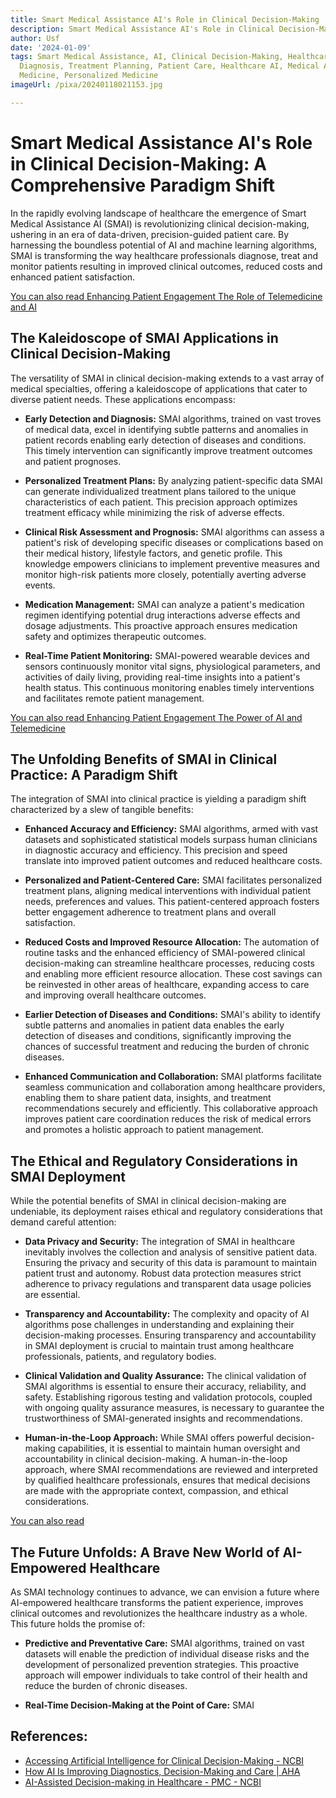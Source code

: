 ```yaml
---
title: Smart Medical Assistance AI's Role in Clinical Decision-Making
description: Smart Medical Assistance AI's Role in Clinical Decision-Making
author: Usf
date: '2024-01-09'
tags: Smart Medical Assistance, AI, Clinical Decision-Making, Healthcare, Medical
  Diagnosis, Treatment Planning, Patient Care, Healthcare AI, Medical AI, Precision
  Medicine, Personalized Medicine
imageUrl: /pixa/20240118021153.jpg

---
```

# Smart Medical Assistance AI's Role in Clinical Decision-Making: A Comprehensive Paradigm Shift

In the rapidly evolving landscape of healthcare the emergence of Smart Medical Assistance AI (SMAI) is revolutionizing clinical  decision-making, ushering in an era of data-driven, precision-guided patient care. By harnessing the boundless potential of AI and machine learning algorithms, SMAI is transforming the way healthcare  professionals  diagnose, treat and monitor patients resulting in improved clinical outcomes, reduced  costs  and enhanced patient satisfaction.

[You can also read Enhancing Patient Engagement The Role of Telemedicine and AI](Enhancing%20Patient%20Engagement%20The%20Role%20of%20Telemedicine%20and%20AI)


## The Kaleidoscope of SMAI Applications  in Clinical Decision-Making

The  versatility of SMAI in clinical decision-making extends to a vast array of medical specialties, offering a kaleidoscope of applications that cater to diverse patient needs. These applications encompass:

* **Early Detection and Diagnosis:**  SMAI algorithms, trained on vast  troves of medical data, excel in identifying subtle patterns and anomalies in patient records enabling early detection of diseases  and conditions. This timely intervention can significantly improve treatment outcomes and patient prognoses.

* **Personalized Treatment Plans:** By analyzing patient-specific data  SMAI can generate individualized treatment plans tailored to the unique characteristics of each patient. This precision approach optimizes treatment efficacy while minimizing the risk  of adverse effects.

* **Clinical Risk Assessment and Prognosis:** SMAI algorithms  can assess a  patient's risk of developing specific diseases  or complications based  on their  medical history,  lifestyle  factors, and genetic  profile.  This knowledge  empowers clinicians to implement preventive measures and monitor high-risk patients more closely, potentially averting adverse events.

* **Medication Management:** SMAI  can analyze a patient's medication  regimen identifying potential drug interactions adverse effects and dosage adjustments. This proactive approach ensures medication safety and optimizes therapeutic outcomes.

*  **Real-Time Patient Monitoring:** SMAI-powered wearable devices and sensors continuously monitor vital  signs,  physiological parameters,  and activities of daily living, providing real-time insights into a patient's health status. This continuous monitoring enables timely interventions and facilitates remote patient management.

[You  can also read Enhancing Patient Engagement The Power of AI and Telemedicine](Enhancing%20Patient%20Engagement%20The%20Power%20of%20AI%20and%20Telemedicine)


## The Unfolding Benefits of  SMAI in Clinical Practice: A Paradigm Shift

The integration of  SMAI into clinical practice is yielding a paradigm shift characterized by a slew  of tangible benefits:

* **Enhanced  Accuracy and Efficiency:** SMAI algorithms, armed with vast datasets and  sophisticated statistical models surpass human clinicians in diagnostic accuracy and efficiency. This precision and speed translate into improved patient outcomes and reduced healthcare costs.

* **Personalized  and Patient-Centered Care:** SMAI facilitates personalized treatment plans, aligning medical  interventions  with individual patient needs, preferences  and values. This patient-centered  approach fosters better engagement adherence to  treatment plans and overall satisfaction.

* **Reduced Costs and Improved Resource  Allocation:** The automation of routine tasks and the  enhanced  efficiency of SMAI-powered clinical decision-making can streamline healthcare processes, reducing costs and enabling more efficient resource allocation. These cost savings can be reinvested in other areas of healthcare, expanding access to care and improving overall  healthcare outcomes.

* **Earlier Detection of Diseases and Conditions:** SMAI's ability  to identify subtle patterns and anomalies in patient data enables the early detection of diseases  and conditions, significantly  improving the chances of successful treatment and reducing the burden  of chronic diseases.

* **Enhanced Communication and  Collaboration:** SMAI platforms facilitate seamless communication and collaboration among healthcare providers, enabling them to share patient data, insights,  and treatment recommendations securely and efficiently. This collaborative  approach improves patient care coordination reduces the risk of medical errors and promotes  a holistic approach  to patient management.

##  The Ethical and Regulatory Considerations in SMAI Deployment

While the potential benefits of SMAI in clinical decision-making are undeniable, its deployment raises ethical and regulatory considerations that demand  careful attention:

* **Data Privacy and Security:** The integration of SMAI in healthcare inevitably involves the collection and analysis of sensitive patient data. Ensuring the privacy and security of this data is paramount to maintain patient trust  and autonomy. Robust data protection measures strict adherence  to  privacy regulations and transparent data usage policies are essential.

* **Transparency and Accountability:** The complexity and opacity of AI algorithms pose challenges in understanding and explaining their decision-making processes. Ensuring transparency  and accountability in SMAI deployment is crucial to  maintain trust among healthcare professionals, patients,  and regulatory bodies.

* **Clinical Validation and Quality  Assurance:** The  clinical validation of SMAI algorithms is essential to ensure their accuracy, reliability, and safety. Establishing rigorous testing and validation protocols, coupled with  ongoing quality assurance measures, is necessary to  guarantee the trustworthiness of  SMAI-generated insights and recommendations.

*  **Human-in-the-Loop Approach:** While SMAI offers powerful decision-making capabilities, it is  essential to maintain human  oversight and accountability in clinical decision-making. A human-in-the-loop approach, where SMAI recommendations are reviewed and interpreted by qualified healthcare  professionals, ensures that medical decisions  are made with the appropriate context, compassion,  and ethical  considerations.

[You can also read ]()


## The Future Unfolds: A Brave New World  of AI-Empowered Healthcare

As SMAI  technology continues to advance, we can envision a  future where AI-empowered healthcare transforms the  patient experience, improves clinical outcomes and revolutionizes the healthcare industry as a whole. This future holds the promise of:

* **Predictive and Preventative Care:** SMAI algorithms,  trained on  vast  datasets will  enable the prediction of  individual disease risks and the development of personalized prevention strategies. This proactive approach will empower individuals to take control  of  their health  and reduce the burden of chronic diseases.

* **Real-Time Decision-Making at the  Point of Care:** SMAI

## References:
- [Accessing Artificial Intelligence for Clinical Decision-Making - NCBI](https://www.ncbi.nlm.nih.gov/pmc/articles/PMC8521931/)
- [How AI Is Improving Diagnostics, Decision-Making and Care | AHA](https://www.aha.org/aha-center-health-innovation-market-scan/2023-05-09-how-ai-improving-diagnostics-decision-making-and-care)
- [AI-Assisted Decision-making in Healthcare - PMC - NCBI](https://www.ncbi.nlm.nih.gov/pmc/articles/PMC7747260/)
